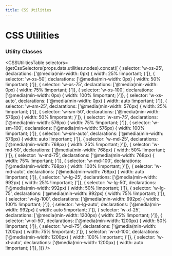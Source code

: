 ```yaml
---
title: CSS Utilities
---
```




# CSS Utilities


### Utility Classes

<CSSUtilitiesTable
  selectors={getCssSelectors(props.data.utilities.nodes).concat([
    { selector: 'w-xs-25', declarations: ['@media(min-width: 0px) { width: 25% !important; }']},
    { selector: 'w-xs-50', declarations: ['@media(min-width: 0px) { width: 50% !important; }']},
    { selector: 'w-xs-75', declarations: ['@media(min-width: 0px) { width: 75% !important; }']},
    { selector: 'w-xs-100', declarations: ['@media(min-width: 0px) { width: 100% !important; }']},
    { selector: 'w-xs-auto', declarations: ['@media(min-width: 0px) { width: auto !important; }']},
    { selector: 'w-sm-25', declarations: ['@media(min-width: 576px) { width: 25% !important; }']},
    { selector: 'w-sm-50', declarations: ['@media(min-width: 576px) { width: 50% !important; }']},
    { selector: 'w-sm-75', declarations: ['@media(min-width: 576px) { width: 75% !important; }']},
    { selector: 'w-sm-100', declarations: ['@media(min-width: 576px) { width: 100% !important; }']},
    { selector: 'w-sm-auto', declarations: ['@media(min-width: 576px) { width: auto !important; }']},
    { selector: 'w-md-25', declarations: ['@media(min-width: 768px) { width: 25% !important; }']},
    { selector: 'w-md-50', declarations: ['@media(min-width: 768px) { width: 50% !important; }']},
    { selector: 'w-md-75', declarations: ['@media(min-width: 768px) { width: 75% !important; }']},
    { selector: 'w-md-100', declarations: ['@media(min-width: 768px) { width: 100% !important; }']},
    { selector: 'w-md-auto', declarations: ['@media(min-width: 768px) { width: auto !important; }']},
    { selector: 'w-lg-25', declarations: ['@media(min-width: 992px) { width: 25% !important; }']},
    { selector: 'w-lg-50', declarations: ['@media(min-width: 992px) { width: 50% !important; }']},
    { selector: 'w-lg-75', declarations: ['@media(min-width: 992px) { width: 75% !important; }']},
    { selector: 'w-lg-100', declarations: ['@media(min-width: 992px) { width: 100% !important; }']},
    { selector: 'w-lg-auto', declarations: ['@media(min-width: 992px) { width: auto !important; }']},
    { selector: 'w-xl-25', declarations: ['@media(min-width: 1200px) { width: 25% !important; }']},
    { selector: 'w-xl-50', declarations: ['@media(min-width: 1200px) { width: 50% !important; }']},
    { selector: 'w-xl-75', declarations: ['@media(min-width: 1200px) { width: 75% !important; }']},
    { selector: 'w-xl-100', declarations: ['@media(min-width: 1200px) { width: 100% !important; }']},
    { selector: 'w-xl-auto', declarations: ['@media(min-width: 1200px) { width: auto !important; }']},
  ])}
/>
